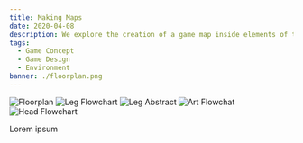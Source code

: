 ```yaml
---
title: Making Maps
date: 2020-04-08
description: We explore the creation of a game map inside elements of the figureable game concept
tags:
  - Game Concept
  - Game Design
  - Environment
banner: ./floorplan.png
---
```


![Floorplan](./floorplan.png)
![Leg Flowchart](./leg-flowchart.png)
![Leg Abstract](./leg-abstract.png)
![Art Flowchat](./arm-flowchart.png)
![Head Flowchart](./head-flowchart.png)

Lorem ipsum
